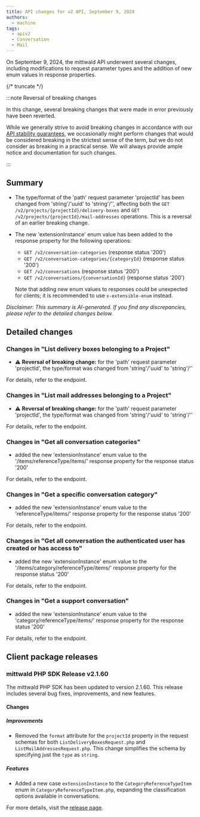 ```yaml
---
title: API changes for v2 API, September 9, 2024
authors:
  - machine
tags:
  - apiv2
  - Conversation
  - Mail
---
```



On September 9, 2024, the mittwald API underwent several changes, including modifications to request parameter types and the addition of new enum values in response properties.

{/* truncate */}

:::note Reversal of breaking changes

In this change, several breaking changes that were made in error previously have been reverted.

While we generally strive to avoid breaking changes in accordance with our [API stability guarantees](../../../../../docs/v2/api/stability), we occasionally might perform changes that would be considered breaking in the strictest sense of the term, but we do not consider as breaking in a practical sense. We will always provide ample notice and documentation for such changes.

:::

## Summary

- The type/format of the 'path' request parameter 'projectId' has been changed from 'string'/'uuid' to 'string'/'', affecting both the `GET /v2/projects/{projectId}/delivery-boxes` and `GET /v2/projects/{projectId}/mail-addresses` operations. This is a reversal of an earlier breaking change.
- The new 'extensionInstance' enum value has been added to the response property for the following operations:

  - `GET /v2/conversation-categories` (response status '200')
  - `GET /v2/conversation-categories/{categoryId}` (response status '200')
  - `GET /v2/conversations` (response status '200')
  - `GET /v2/conversations/{conversationId}` (response status '200')

  Note that adding new enum values to responses could be unexpected for clients; it is recommended to use `x-extensible-enum` instead.

_Disclaimer: This summary is AI-generated. If you find any discrepancies, please refer to the detailed changes below._

## Detailed changes

### Changes in "List delivery boxes belonging to a Project"

- ⚠️ **Reversal of breaking change:** for the 'path' request parameter 'projectId', the type/format was changed from 'string'/'uuid' to 'string'/''

For details, refer to the <OperationLink operation="mail-list-delivery-boxes" apiVersion="v2" /> endpoint.

### Changes in "List mail addresses belonging to a Project"

- ⚠️ **Reversal of breaking change:** for the 'path' request parameter 'projectId', the type/format was changed from 'string'/'uuid' to 'string'/''

For details, refer to the <OperationLink operation="mail-list-mail-addresses" apiVersion="v2" /> endpoint.

### Changes in "Get all conversation categories"

- added the new 'extensionInstance' enum value to the '/items/referenceType/items/' response property for the response status '200'

For details, refer to the <OperationLink operation="conversation-list-categories" apiVersion="v2" /> endpoint.

### Changes in "Get a specific conversation category"

- added the new 'extensionInstance' enum value to the 'referenceType/items/' response property for the response status '200'

For details, refer to the <OperationLink operation="conversation-get-category" apiVersion="v2" /> endpoint.

### Changes in "Get all conversation the authenticated user has created or has access to"

- added the new 'extensionInstance' enum value to the '/items/category/referenceType/items/' response property for the response status '200'

For details, refer to the <OperationLink operation="conversation-list-conversations" apiVersion="v2" /> endpoint.

### Changes in "Get a support conversation"

- added the new 'extensionInstance' enum value to the 'category/referenceType/items/' response property for the response status '200'

For details, refer to the <OperationLink operation="conversation-get-conversation" apiVersion="v2" /> endpoint.

## Client package releases

### mittwald PHP SDK Release v2.1.60

The mittwald PHP SDK has been updated to version 2.1.60. This release includes several bug fixes, improvements, and new features.

#### Changes

##### Improvements

- Removed the `format` attribute for the `projectId` property in the request schemas for both `ListDeliveryBoxesRequest.php` and `ListMailAddressesRequest.php`. This change simplifies the schema by specifying just the `type` as `string`.

##### Features

- Added a new case `extensionInstance` to the `CategoryReferenceTypeItem` enum in `CategoryReferenceTypeItem.php`, expanding the classification options available in conversations.

For more details, visit the [release page](https://github.com/mittwald/api-client-php/releases/tag/v2.1.60).
